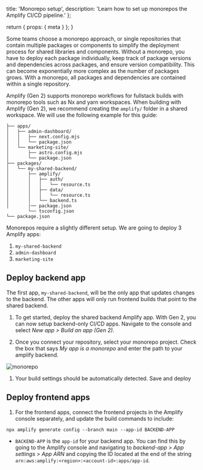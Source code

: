   title: 'Monorepo setup',
  description: 'Learn how to set up monorepos the Amplify CI/CD pipeline.'
};

  return {
    props: {
      meta
    }
  };
}

Some teams choose a monorepo approach, or single repositories that contain multiple packages or components to simplify the deployment process for shared libraries and components. Without a monorepo, you have to deploy each package individually, keep track of package versions and dependencies across packages, and ensure version compatibility. This can become exponentially more complex as the number of packages grows. With a monorepo, all packages and dependencies are contained within a single repository.

Amplify (Gen 2) supports monorepo workflows for fullstack builds with monorepo tools such as Nx and yarn workspaces. When building with Amplify (Gen 2), we recommend creating the `amplify/` folder in a shared workspace. We will use the following example for this guide:

```text
├── apps/
│   ├── admin-dashboard/
│   │   ├── next.config.mjs
│   │   └── package.json
│   └── marketing-site/
│       ├── astro.config.mjs
│       └── package.json
├── packages/
│   └── my-shared-backend/
│       ├── amplify/
│       │   ├── auth/
│       │   │   └── resource.ts
│       │   ├── data/
│       │   │   └── resource.ts
│       │   └── backend.ts
│       |── package.json
        └── tsconfig.json
└── package.json
```

Monorepos require a slightly different setup. We are going to deploy 3 Amplify apps:

1. `my-shared-backend`
2. `admin-dashboard`
3. `marketing-site`

## Deploy backend app

The first app, `my-shared-backend`, will be the only app that updates changes to the backend. The other apps will only run frontend builds that point to the shared backend.

1. To get started, deploy the shared backend Amplify app. With Gen 2, you can now setup backend-only CI/CD apps. Navigate to the console and select _New app > Build an app (Gen 2)_.

1. Once you connect your repository, select your monorepo project. Check the box that says _My app is a monorepo_ and enter the path to your amplify backend.

![monorepo](/images/gen2/fullstack-branching/monorepo.png)

1. Your build settings should be automatically detected. Save and deploy

## Deploy frontend apps

1. For the frontend apps, connect the frontend projects in the Amplify console separately, and update the build commands to include:

```
npx amplify generate config --branch main --app-id BACKEND-APP
```

- `BACKEND-APP` is the `app-id` for your backend app. You can find this by going to the Amplify console and navigating to _backend-app > App settings > App ARN_ and copying the ID located at the end of the string `arn:aws:amplify:<region>:<account-id>:apps/app-id`.
